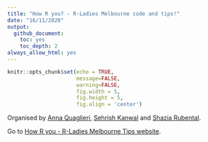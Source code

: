 ```yaml
---
title: "How R you? - R-Ladies Melbourne code and tips!"
date: "16/11/2020"
output:
  github_document:
    toc: yes
    toc_depth: 2
always_allow_html: yes
---
```



```r
knitr::opts_chunk$set(echo = TRUE,
                      message=FALSE,
                      warning=FALSE,
                      fig.width = 5,
                      fig.height = 5,
                      fig.align = 'center')

```



Organised by [Anna Quaglieri](https://github.com/annaquaglieri16), [Sehrish Kanwal](https://github.com/skanwal) and [Shazia Rubental](www.shaziaruybal.com).


Go to [How R you - R-Ladies Melbourne Tips website](https://upbeat-jang-94d491.netlify.app/).
